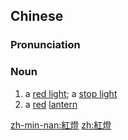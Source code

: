 {{also|红灯|紅灯}}
==Chinese==
{{zh-forms|s=红灯}}

===Pronunciation===
{{zh-pron
|m=hóngdēng
|c=hung4 dang1
|mn=âng-teng
|cat=n
}}

===Noun===
{{zh-noun}}

# a [[red light]]; a [[stop light]]
# a [[red]] [[lantern]]

[[zh-min-nan:紅燈]]
[[zh:紅燈]]